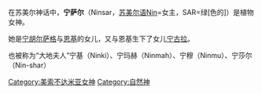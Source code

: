 {{unreferenced|time=2014-08-01T07:03:30+00:00}}
{{Mesopotamian myth|expanded=3}}
在苏美尔神话中，'''宁萨尔'''（Ninsar，[[苏美尔语|苏美尔语]]Nin=女主，SAR=绿[色的]）是植物女神。

她是[[宁胡尔萨格|宁胡尔萨格]]与[[恩基|恩基]]的女儿，又与恩基生下了女儿[[宁古拉|宁古拉]]。

也被称为“大地夫人”宁基（Ninki）、宁玛赫（Ninmah）、宁穆（Ninmu）、宁莎尔（Nin-shar）

[[Category:美索不达米亚女神|Category:美索不达米亚女神]]
[[Category:自然神|Category:自然神]]